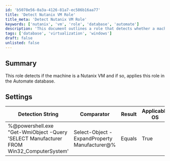 ```yaml
---
id: 'b5078e56-0a3a-4126-81a7-ec586b16aa77'
title: 'Detect Nutanix VM Role'
title_meta: 'Detect Nutanix VM Role'
keywords: ['nutanix', 'vm', 'role', 'database', 'automate']
description: 'This document outlines a role that detects whether a machine is a Nutanix VM and subsequently applies this role in the Automate database, ensuring proper management of virtual environments.'
tags: ['database', 'virtualization', 'windows']
draft: false
unlisted: false
---
```

## Summary

This role detects if the machine is a Nutanix VM and if so, applies this role in the Automate database.

## Settings

| Detection String                                                                                     | Comparator | Result | Applicable OS |
|------------------------------------------------------------------------------------------------------|------------|--------|----------------|
| %@powershell.exe "Get-WmiObject -Query 'SELECT Manufacturer FROM Win32_ComputerSystem' | Select-Object -ExpandProperty Manufacturer@% | Equals     | True   | All OS's       |











